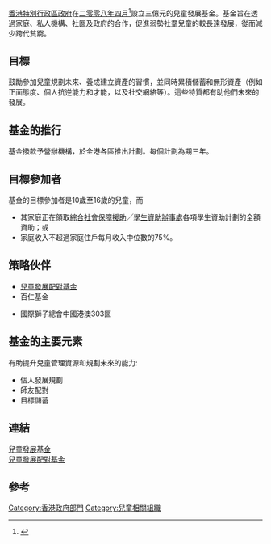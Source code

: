 
[[香港特別行政區政府|香港特別行政區政府]]在[[二零零八年|二零零八年]][[四月|四月]]<ref>{{Cite web |url=http://www.info.gov.hk/gia/general/201307/10/P201307100331.htm |title=2013年7月10日立法會十八題：兒童發展基金 |accessdate=2013年11月6日 |archive-date=2019年10月31日 |archive-url=https://web.archive.org/web/20191031215114/https://www.info.gov.hk/gia/general/201307/10/P201307100331.htm |dead-url=no }}</ref>設立三億元的兒童發展基金。基金旨在透過家庭、私人機構、社區及政府的合作，促進弱勢社羣兒童的較長遠發展，從而減少跨代貧窮。

==目標==
鼓勵參加兒童規劃未來、養成建立資產的習慣，並同時累積儲蓄和無形資產（例如正面態度、個人抗逆能力和才能，以及社交網絡等）。這些特質都有助他們未來的發展。

==基金的推行==

基金撥款予營辦機構，於全港各區推出計劃。每個計劃為期三年。

==目標參加者==

基金的目標參加者是10歲至16歲的兒童，而
*其家庭正在領取[[綜合社會保障援助|綜合社會保障援助]]╱[[學生資助辦事處|學生資助辦事處]]各項學生資助計劃的全額資助；或
*家庭收入不超過家庭住戶每月收入中位數的75%。

==策略伙伴==
*[[兒童發展配對基金|兒童發展配對基金]]
*百仁基金

*國際獅子總會中國港澳303區

==基金的主要元素==
有助提升兒童管理資源和規劃未來的能力:
*個人發展規劃
*師友配對
*目標儲蓄

==連結==
[http://www.cdf.gov.hk/ 兒童發展基金] {{Wayback|url=http://www.cdf.gov.hk/ |date=20201028055810 }}<br>
[http://www.cdmf.org.hk/ 兒童發展配對基金] {{Wayback|url=http://www.cdmf.org.hk/ |date=20201211223529 }}<br>

==參考==
<references/>

[[Category:香港政府部門|Category:香港政府部門]]
[[Category:兒童相關組織|Category:兒童相關組織]]